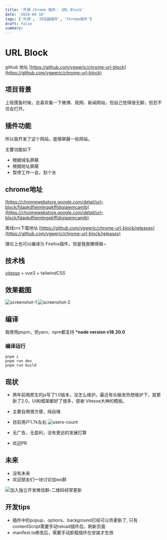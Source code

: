 ```yaml
---
title: '开源 chrome 插件： URL Block'
date: '2024-04-10'
tags: ['开源', '浏览器插件', 'Chrome插件']
draft: false
summary:
---
```


# URL Block

github 地址 [https://github.com/ygweric/chrome-url-block](https://github.com/ygweric/chrome-url-block)

## 项目背景

上班摸鱼时候，总喜欢看一下微博、观网、新闻网站，但自己觉得很无聊，但忍不住会打开。

## 插件功能

所以我开发了这个网站，能够屏蔽一些网站。

主要功能如下

- 根据域名屏蔽
- 根据地址屏蔽
- 暂停工作一会，划个水

## chrome地址

[https://chromewebstore.google.com/detail/url-block/fdapkdfieimlngpkffldigiajemcamlb](https://chromewebstore.google.com/detail/url-block/fdapkdfieimlngpkffldigiajemcamlb)

离线crx下载地址 [https://github.com/ygweric/chrome-url-block/releases](https://github.com/ygweric/chrome-url-block/releases)

理论上也可以编译为 Firefox插件，但是我我懒得做~

## 技术栈

[vitesse](https://github.com/antfu/vitesse#variations) + vue3 + tailwindCSS

## 效果截图

![screenshot-1](https://github.com/ygweric/chrome-url-block/raw/main-v2/images/screenshot-1.jpg)
![screenshot-2](https://github.com/ygweric/chrome-url-block/raw/main-v2/images/screenshot-2.png)

## 编译

我使用pnpm，但yarn、npm都支持
**\*node version v18.20.0**

### 编译运行

```
pnpm i
pnpm run dev
pnpm run build
```

## 现状

- 两年前用原生的js写了1.0版本，没怎么维护。最近有头脑发热想维护下，就更新了2.0，UI和框架都好了很多，感谢 Vitesse大神的模板。
- 主要自用很方便，纯自嗨
- 目前用户1.7k左右
  ![users-count](https://github.com/ygweric/chrome-url-block/raw/main-v2/images/users-count.png)

- 无广告，无盈利，没有更远的发展打算
- 欢迎PR

## 未来

- 没有未来
- 欢迎朋友们一块讨论加wx群

![加入独立开发微信群-二维码经常更新](https://raw.githubusercontent.com/ygweric/ygweric.github.io/main/assets/qr-schedule-update/indenpendent_dev.png)

## 开发tips

- 插件中的popup、options、background已经可以热更新了, 只有contentScript需要手动reload插件后，刷新页面
- manifest.ts修改后，需要手动卸载插件在安装才生效
